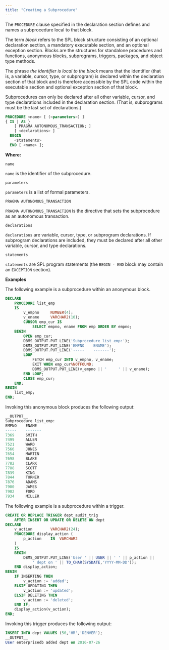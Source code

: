 ```yaml
---
title: "Creating a Subprocedure"
---
```


<div id="creating_a_subprocedure" class="registered_link"></div>

The `PROCEDURE` clause specified in the declaration section defines and names a subprocedure local to that block.

The term *block* refers to the SPL block structure consisting of an optional declaration section, a mandatory executable section, and an optional exception section. Blocks are the structures for standalone procedures and functions, anonymous blocks, subprograms, triggers, packages, and object type methods.

The phrase *the identifier is local to the block* means that the identifier (that is, a variable, cursor, type, or subprogram) is declared within the declaration section of that block and is therefore accessible by the SPL code within the executable section and optional exception section of that block.

Subprocedures can only be declared after all other variable, cursor, and type declarations included in the declaration section. (That is, subprograms must be the last set of declarations.)

```sql
PROCEDURE <name> [ (<parameters>) ]
{ IS | AS }
    [ PRAGMA AUTONOMOUS_TRANSACTION; ]
    [ <declarations> ]
  BEGIN
    <statements>
  END [ <name> ];
```

**Where:**

`name`

 `name` is the identifier of the subprocedure.

`parameters`

 `parameters` is a list of formal parameters.

`PRAGMA AUTONOMOUS_TRANSACTION`

 `PRAGMA AUTONOMOUS_TRANSACTION` is the directive that sets the subprocedure as an autonomous transaction.

`declarations`

 `declarations` are variable, cursor, type, or subprogram declarations. If subprogram declarations are included, they must be declared after all other variable, cursor, and type declarations.

`statements`

 `statements` are SPL program statements (the `BEGIN - END` block may contain an `EXCEPTION` section).

**Examples**

The following example is a subprocedure within an anonymous block.

```sql
DECLARE
    PROCEDURE list_emp
    IS
        v_empno     NUMBER(4);
        v_ename     VARCHAR2(10);
        CURSOR emp_cur IS
            SELECT empno, ename FROM emp ORDER BY empno;
    BEGIN
        OPEN emp_cur;
        DBMS_OUTPUT.PUT_LINE('Subprocedure list_emp:');
        DBMS_OUTPUT.PUT_LINE('EMPNO    ENAME');
        DBMS_OUTPUT.PUT_LINE('-----    -------');
        LOOP
            FETCH emp_cur INTO v_empno, v_ename;
            EXIT WHEN emp_cur%NOTFOUND;
            DBMS_OUTPUT.PUT_LINE(v_empno || '     ' || v_ename);
        END LOOP;
        CLOSE emp_cur;
    END;
BEGIN
    list_emp;
END;
```

Invoking this anonymous block produces the following output:

```sql
__OUTPUT__
Subprocedure list_emp:
EMPNO    ENAME
-----    -------
7369     SMITH
7499     ALLEN
7521     WARD
7566     JONES
7654     MARTIN
7698     BLAKE
7782     CLARK
7788     SCOTT
7839     KING
7844     TURNER
7876     ADAMS
7900     JAMES
7902     FORD
7934     MILLER
```

The following example is a subprocedure within a trigger.

```sql
CREATE OR REPLACE TRIGGER dept_audit_trig
    AFTER INSERT OR UPDATE OR DELETE ON dept
DECLARE
    v_action        VARCHAR2(24);
    PROCEDURE display_action (
        p_action    IN  VARCHAR2
    )
    IS
    BEGIN
        DBMS_OUTPUT.PUT_LINE('User ' || USER || ' ' || p_action ||
            ' dept on ' || TO_CHAR(SYSDATE,'YYYY-MM-DD'));
    END display_action;
BEGIN
    IF INSERTING THEN
        v_action := 'added';
    ELSIF UPDATING THEN
        v_action := 'updated';
    ELSIF DELETING THEN
        v_action := 'deleted';
    END IF;
    display_action(v_action);
END;
```

Invoking this trigger produces the following output:

```sql
INSERT INTO dept VALUES (50,'HR','DENVER');
__OUTPUT__
User enterprisedb added dept on 2016-07-26
```
